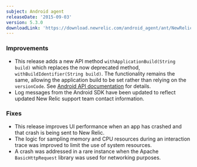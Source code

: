 ```yaml
---
subject: Android agent
releaseDate: '2015-09-03'
version: 5.3.0
downloadLink: 'https://download.newrelic.com/android_agent/ant/NewRelic_Android_Agent_5.3.0.zip'
---
```


### Improvements

* This release adds a new API method `withApplicationBuild(String build)` which replaces the now deprecated method, `withBuildIdentifier(String build)`. The functionality remains the same, allowing the application build to be set rather than relying on the `versionCode`. See [Android API documentation](/docs/mobile-monitoring/mobile-sdk-api/new-relic-mobile-sdk-api/work-android-sdk-api) for details.
* Log messages from the Android SDK have been updated to reflect updated New Relic support team contact information.

### Fixes

* This release improves UI performance when an app has crashed and that crash is being sent to New Relic.
* The logic for sampling memory and CPU resources during an interaction trace was improved to limit the use of system resources.
* A crash was addressed in a rare instance when the Apache `BasicHttpRequest` library was used for networking purposes.
